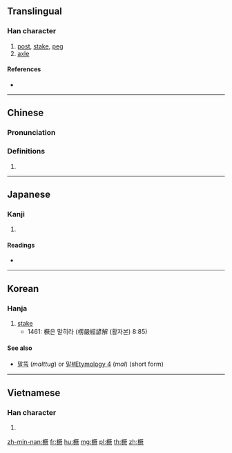 ==Translingual==

===Han character===
{{Han char|rn=75|rad=木|as=12|sn=16|four=41982|canj=DMTO|ids=⿰木厥}}

# [[post]], [[stake]], [[peg]]
# [[axle]]

====References====
* {{Han ref|kx=0554.030|dkj=15556|dj=0942.150|hdz=21290.020|uh=6A5B|ud=27227|bh=E9C8|bd=59848}}

----

==Chinese==
{{zh-forms}}

===Pronunciation===
{{zh-pron
|m=jué
|c=kyut3,gyut6
|mc=
|oc=y
|ma=
|cat=n
}}

===Definitions===
# {{rfdef|lang=zh}}

----

==Japanese==

===Kanji===
{{ja-kanji|grade=|rs=木12}}

# {{defn|lang=ja|sort=木12}}

====Readings====
* {{ja-readings|on=[[けつ]] (ketsu), [[かち]] (kachi), [[けい]] (kei), [[け]] (ke)|kun=[[くい]] (kui)}}

----

==Korean==

===Hanja===
{{ko-hanja|hangeul=[[궐]]|eumhun=|rv=gwol|mr=|y=}}

# [[stake]]
#* 1461: 橛은 말히라 (楞嚴經諺解 (활자본) 8:85)

====See also====
* [[말뚝]] (''malttug'') or [[말#Etymology 4]] (''mal'') (short form)

----

==Vietnamese==

===Han character===
{{vi-readings|rs=木12| hanviet = cột}}

# {{defn|lang=vi|sort=木12}}

[[zh-min-nan:橛]]
[[fr:橛]]
[[hu:橛]]
[[mg:橛]]
[[pl:橛]]
[[th:橛]]
[[zh:橛]]